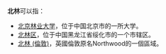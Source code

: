 '''北林'''可以指：
* [[北京林业大学|北京林业大学]]，位于中国北京市的一所大学。
* [[北林区|北林区]]，位于中国黑龙江省绥化市的一个市辖区。
* [[北林_(倫敦)|北林 (倫敦)]]，英國倫敦原名Northwood的一個區域。
{{消歧义|M|Cat=二字地名消歧义}}
